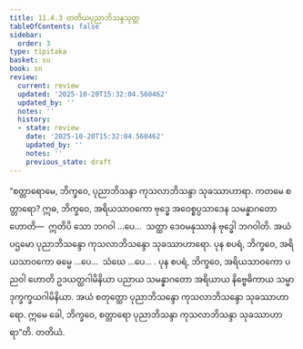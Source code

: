 ```yaml
---
title: 11.4.3 တတိယပုညာဘိသန္ဒသုတ္တ
tableOfContents: false
sidebar:
  order: 3
type: tipitaka
basket: su
book: sn
review:
  current: review
  updated: '2025-10-20T15:32:04.560462'
  updated_by: ''
  notes: ''
  history:
  - state: review
    date: '2025-10-20T15:32:04.560462'
    updated_by: ''
    notes: ''
    previous_state: draft
---
```



<DynamicBreadcrumb />


<ReviewStatus review={frontmatter.review} showDetails={true} />

<HypothesisAnnotation frontmatter={frontmatter} />

<Division number="1029" book="sn" e="ch" v="18" p="433">

<Paragraph number="2005" book="sn">
“စတ္တာရောမေ, ဘိက္ခဝေ, ပုညာဘိသန္ဒာ ကုသလာဘိသန္ဒာ သုခဿာဟာရာ. ကတမေ စတ္တာရော? ဣဓ, ဘိက္ခဝေ, အရိယသာဝကော ဗုဒ္ဓေ အဝေစ္စပ္ပသာဒေန သမန္နာဂတော ဟောတိ—  ဣတိပိ သော ဘဂဝါ …ပေ…  သတ္ထာ ဒေဝမနုဿာနံ ဗုဒ္ဓေါ ဘဂဝါတိ. အယံ ပဌမော ပုညာဘိသန္ဒော ကုသလာဘိသန္ဒော သုခဿာဟာရော.
</Paragraph>

<Paragraph number="2006" book="sn">
ပုန စပရံ, ဘိက္ခဝေ, အရိယသာဝကော ဓမ္မေ …ပေ…  သံဃေ …ပေ… .
</Paragraph>

<Paragraph number="2007" book="sn">
ပုန စပရံ, ဘိက္ခဝေ, အရိယသာဝကော ပညဝါ ဟောတိ ဥဒယတ္ထဂါမိနိယာ ပညာယ သမန္နာဂတော အရိယာယ နိဗ္ဗေဓိကာယ သမ္မာ ဒုက္ခက္ခယဂါမိနိယာ. အယံ စတုတ္ထော ပုညာဘိသန္ဒော ကုသလာဘိသန္ဒော သုခဿာဟာရော. ဣမေ ခေါ, ဘိက္ခဝေ, စတ္တာရော ပုညာဘိသန္ဒာ ကုသလာဘိသန္ဒာ သုခဿာဟာရာ”တိ.

</Paragraph>
</Division>

<Paragraph number="2008" type="center" book="sn">
တတိယံ.
</Paragraph>